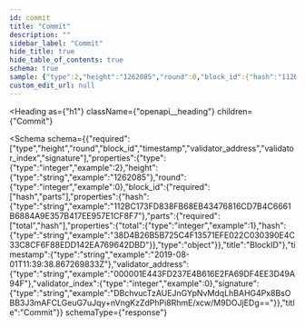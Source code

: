 ```yaml
---
id: commit
title: "Commit"
description: ""
sidebar_label: "Commit"
hide_title: true
hide_table_of_contents: true
schema: true
sample: {"type":2,"height":"1262085","round":0,"block_id":{"hash":"112BC173FD838FB68EB43476816CD7B4C6661B6884A9E357B417EE957E1CF8F7","parts":{"total":1,"hash":"38D4B26B5B725C4F13571EFE022C030390E4C33C8CF6F88EDD142EA769642DBD"}},"timestamp":"2019-08-01T11:39:38.867269833Z","validator_address":"000001E443FD237E4B616E2FA69DF4EE3D49A94F","validator_index":0,"signature":"DBchvucTzAUEJnGYpNvMdqLhBAHG4Px8BsOBB3J3mAFCLGeuG7uJqy+nVngKzZdPhPi8RhmE/xcw/M9DOJjEDg=="}
custom_edit_url: null
---
```



<Heading
  as={"h1"}
  className={"openapi__heading"}
  children={"Commit"}
>
</Heading>





<Schema
  schema={{"required":["type","height","round","block_id","timestamp","validator_address","validator_index","signature"],"properties":{"type":{"type":"integer","example":2},"height":{"type":"string","example":"1262085"},"round":{"type":"integer","example":0},"block_id":{"required":["hash","parts"],"properties":{"hash":{"type":"string","example":"112BC173FD838FB68EB43476816CD7B4C6661B6884A9E357B417EE957E1CF8F7"},"parts":{"required":["total","hash"],"properties":{"total":{"type":"integer","example":1},"hash":{"type":"string","example":"38D4B26B5B725C4F13571EFE022C030390E4C33C8CF6F88EDD142EA769642DBD"}},"type":"object"}},"title":"BlockID"},"timestamp":{"type":"string","example":"2019-08-01T11:39:38.867269833Z"},"validator_address":{"type":"string","example":"000001E443FD237E4B616E2FA69DF4EE3D49A94F"},"validator_index":{"type":"integer","example":0},"signature":{"type":"string","example":"DBchvucTzAUEJnGYpNvMdqLhBAHG4Px8BsOBB3J3mAFCLGeuG7uJqy+nVngKzZdPhPi8RhmE/xcw/M9DOJjEDg=="}},"title":"Commit"}}
  schemaType={"response"}
>
  
</Schema>
            